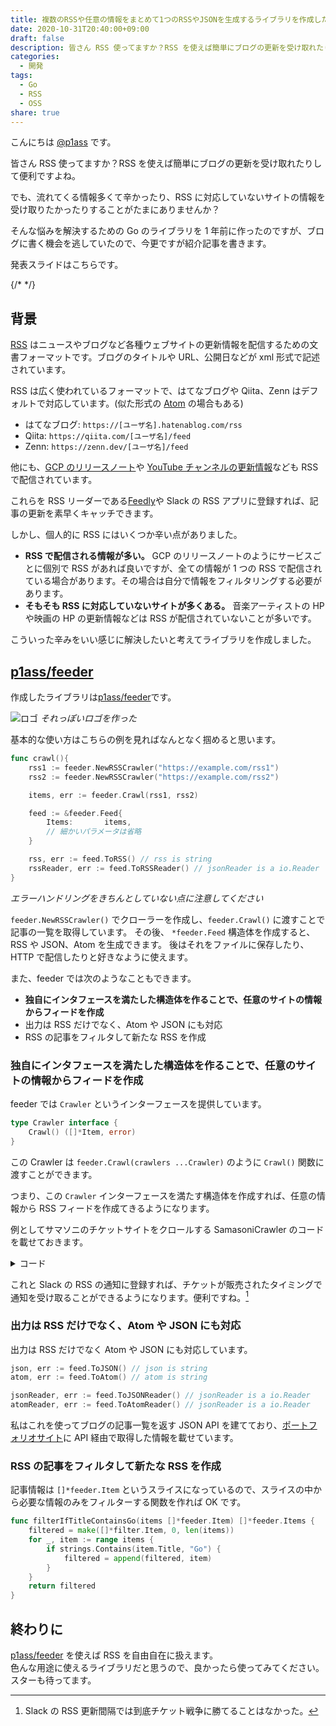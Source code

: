 ```yaml
---
title: 複数のRSSや任意の情報をまとめて1つのRSSやJSONを生成するライブラリを作成した
date: 2020-10-31T20:40:00+09:00
draft: false
description: 皆さん RSS 使ってますか？RSS を使えば簡単にブログの更新を受け取れたりして便利ですよね。でも、流れてくる情報多くて辛かったり、RSS に対応していないサイトの情報を受け取りたかったりすることがたまにありませんか？そんな悩みを解決するための Go のライブラリを 1 年前に作ったのですが、ブログに書く機会を逃していたので、今更ですが紹介記事を書きます。
categories:
  - 開発
tags:
  - Go
  - RSS
  - OSS
share: true
---
```


こんにちは [@p1ass](https://twitter.com/p1ass) です。

皆さん RSS 使ってますか？RSS を使えば簡単にブログの更新を受け取れたりして便利ですよね。

でも、流れてくる情報多くて辛かったり、RSS に対応していないサイトの情報を受け取りたかったりすることがたまにありませんか？

そんな悩みを解決するための Go のライブラリを 1 年前に作ったのですが、ブログに書く機会を逃していたので、今更ですが紹介記事を書きます。

発表スライドはこちらです。

<script async class="speakerdeck-embed" data-id="a8fdbaceeffc42a3b2b46592c824034e" data-ratio="1.33333333333333" src="//speakerdeck.com/assets/embed.js"></script>

{/* <!--more--> */}

## 背景

[RSS](https://ja.wikipedia.org/wiki/RSS) はニュースやブログなど各種ウェブサイトの更新情報を配信するための文書フォーマットです。ブログのタイトルや URL、公開日などが xml 形式で記述されています。

RSS は広く使われているフォーマットで、はてなブログや Qiita、Zenn はデフォルトで対応しています。(似た形式の [Atom](<https://ja.wikipedia.org/wiki/Atom_(%E3%82%A6%E3%82%A7%E3%83%96%E3%82%B3%E3%83%B3%E3%83%86%E3%83%B3%E3%83%84%E9%85%8D%E4%BF%A1)>) の場合もある)

- はてなブログ: `https://[ユーザ名].hatenablog.com/rss`
- Qiita: `https://qiita.com/[ユーザ名]/feed`
- Zenn: `https://zenn.dev/[ユーザ名]/feed`

他にも、[GCP のリリースノート](https://cloud.google.com/feeds/gcp-release-notes.xml)や [YouTube チャンネルの更新情報](https://www.youtube.com/feeds/videos.xml?channel_id=UCt30jJgChL8qeT9VPadidSw)なども RSS で配信されています。

これらを RSS リーダーである[Feedly](https://feedly.com/)や Slack の RSS アプリに登録すれば、記事の更新を素早くキャッチできます。

しかし、個人的に RSS にはいくつか辛い点がありました。

- **RSS で配信される情報が多い。** GCP のリリースノートのようにサービスごとに個別で RSS があれば良いですが、全ての情報が 1 つの RSS で配信されている場合があります。その場合は自分で情報をフィルタリングする必要があります。
- **そもそも RSS に対応していないサイトが多くある。** 音楽アーティストの HP や映画の HP の更新情報などは RSS が配信されていないことが多いです。

こういった辛みをいい感じに解決したいと考えてライブラリを作成しました。

## [p1ass/feeder](https://github.com/p1ass/feeder)

作成したライブラリは[p1ass/feeder](https://github.com/p1ass/feeder)です。

![ロゴ](https://github.com/p1ass/feeder/raw/master/image/feeder_logo.png)
_それっぽいロゴを作った_

基本的な使い方はこちらの例を見ればなんとなく掴めると思います。

```go
func crawl(){
	rss1 := feeder.NewRSSCrawler("https://example.com/rss1")
	rss2 := feeder.NewRSSCrawler("https://example.com/rss2")

	items, err := feeder.Crawl(rss1, rss2)

	feed := &feeder.Feed{
		Items:       items,
		// 細かいパラメータは省略
	}

	rss, err := feed.ToRSS() // rss is string
	rssReader, err := feed.ToRSSReader() // jsonReader is a io.Reader
}
```

_エラーハンドリングをきちんとしていない点に注意してください_

`feeder.NewRSSCrawler()` でクローラーを作成し、`feeder.Crawl()` に渡すことで記事の一覧を取得しています。
その後、 `*feeder.Feed` 構造体を作成すると、RSS や JSON、Atom を生成できます。
後はそれをファイルに保存したり、HTTP で配信したりと好きなように使えます。

また、feeder では次のようなこともできます。

- **独自にインタフェースを満たした構造体を作ることで、任意のサイトの情報からフィードを作成**
- 出力は RSS だけでなく、Atom や JSON にも対応
- RSS の記事をフィルタして新たな RSS を作成

### 独自にインタフェースを満たした構造体を作ることで、任意のサイトの情報からフィードを作成

feeder では `Crawler` というインターフェースを提供しています。

```go
type Crawler interface {
	Crawl() ([]*Item, error)
}
```

この Crawler は `feeder.Crawl(crawlers ...Crawler)` のように `Crawl()` 関数に渡すことができます。

つまり、この `Crawler` インターフェースを満たす構造体を作成すれば、任意の情報から RSS フィードを作成てきるようになります。

例としてサマソニのチケットサイトをクロールする SamasoniCrawler のコードを載せておきます。

<details>
<summary>コード</summary>

```go
func (crawler *SamasoniCrawler) Crawl() ([]*feeder.Item, error) {
	query := url.Values{}
	query.Add("perform_id", "85895")
	query.Add("sort_key", "sale_start_at")
	query.Add("sort_order", "asc")
	res, err := http.Get(crawler.url + "?" + query.Encode())
	if err != nil {
		return nil, errors.New("failed to get html document")
	}
	defer res.Body.Close()
	doc, err := goquery.NewDocumentFromReader(res.Body)
	if err != nil {
		return nil, errors.New("failed to read from response body")
	}

	sec := doc.Find("div#tickets").Find("div.list-ticket")
	items := make([]*feeder.Items)
	sec.Each(func(index int, s *goquery.Selection) {
		if s.HasClass("list-ticket") {
			title := s.Find("h2").Find("a").Text()
			path, _ := s.Find("h2").Find("a").Attr("href")
			t := time.Now()
			item := &feeder.Item{Title: title, Link: &feeder.Link{Href: "https://tiketore.com" + path,
				Rel: "", Type: "", Length: ""},
				Id:      path,
				Created: &t,
			}
			items = append(items, item)
		}
	})
	return items, nil
}

```

</details>

これと Slack の RSS の通知に登録すれば、チケットが販売されたタイミングで通知を受け取ることができるようになります。便利ですね。[^1]

[^1]: Slack の RSS 更新間隔では到底チケット戦争に勝てることはなかった。

### 出力は RSS だけでなく、Atom や JSON にも対応

出力は RSS だけでなく Atom や JSON にも対応しています。

```go
json, err := feed.ToJSON() // json is string
atom, err := feed.ToAtom() // atom is string

jsonReader, err := feed.ToJSONReader() // jsonReader is a io.Reader
atomReader, err := feed.ToAtomReader() // jsonReader is a io.Reader
```

私はこれを使ってブログの記事一覧を返す JSON API を建てており、[ポートフォリオサイト](https://p1ass.com)に API 経由で取得した情報を載せています。

### RSS の記事をフィルタして新たな RSS を作成

記事情報は `[]*feeder.Item` というスライスになっているので、スライスの中から必要な情報のみをフィルターする関数を作れば OK です。

```go
func filterIfTitleContainsGo(items []*feeder.Item) []*feeder.Items {
	filtered = make([]*filter.Item, 0, len(items))
	for _, item := range items {
		if strings.Contains(item.Title, "Go") {
			filtered = append(filtered, item)
		}
	}
	return filtered
}
```

## 終わりに

[p1ass/feeder](https://github.com/p1ass/feeder) を使えば RSS を自由自在に扱えます。  
色んな用途に使えるライブラリだと思うので、良かったら使ってみてください。
スターも待ってます。
